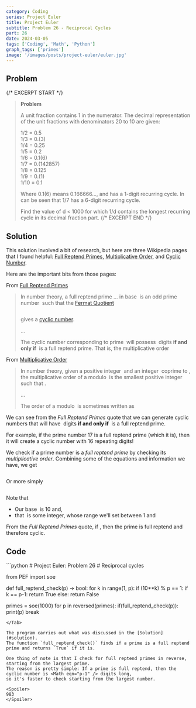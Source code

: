 ```yaml
---
category: Coding
series: Project Euler
title: Project Euler
subtitle: Problem 26 - Reciprocal Cycles
part: 26
date: 2024-03-05
tags: ['Coding', 'Math', 'Python']
graph_tags: ['primes']
image: '/images/posts/project-euler/euler.jpg'
---
```



## Problem

{/* EXCERPT START */}
> **Problem**
>
> A unit fraction contains 1 in the numerator. The decimal representation of the unit fractions with denominators 20 to 10 are given:
> <div class="text-center">
> 1/2 = 0.5<br/>
> 1/3 = 0.(3)<br/>
> 1/4 = 0.25<br/>
> 1/5 = 0.2<br/>
> 1/6 = 0.1(6)<br/>
> 1/7 = 0.(142857)<br/>
> 1/8 = 0.125<br/>
> 1/9 = 0.(1)<br/>
> 1/10 = 0.1<br/>
> </div>
>
> Where 0.1(6) means 0.166666..., and has a 1-digit recurring cycle. In can be seen that 1/7 has a 6-digit recurring cycle.
>
> Find the value of d < 1000 for which 1/d contains the longest recurring cycle in its decimal fraction part.
{/* EXCERPT END */}

## Solution

This solution involved a bit of research, but here are three Wikipedia pages that I found helpful: 
[Full Reptend Primes](https://en.wikipedia.org/wiki/Full_reptend_prime), [Multiplicative Order](https://en.wikipedia.org/wiki/Multiplicative_order), and [Cyclic Number](https://en.wikipedia.org/wiki/Cyclic_number).

Here are the important bits from those pages:

From [Full Reptend Primes](https://en.wikipedia.org/wiki/Full_reptend_prime)
> In number theory, a full reptend prime ... in base <Math eqn="b" /> is an odd prime number <Math eqn="p" /> such that the [Fermat Quotient](https://en.wikipedia.org/wiki/Fermat_quotient)
>
> <Math inline="false" eqn="q_p(b) = \dfrac{b^{p-1} -1}{p}" />
>
> gives a [cyclic number](https://en.wikipedia.org/wiki/Cyclic_number).
>
> ...
>
> The cyclic number corresponding to prime <Math eqn="p" /> will possess <Math eqn="p -1" /> digits **if and only if** <Math eqn="p" /> is a full reptend prime. 
> That is, the multiplicative order <Math eqn="\text{ord}_p(b) = p - 1" />

From [Multiplicative Order](https://en.wikipedia.org/wiki/Multiplicative_order)
> In number theory, given a positive integer <Math eqn="n" /> and an integer <Math eqn="a" /> coprime to <Math eqn="n" />, 
> the multiplicative order of a modulo <Math eqn="n" /> is the smallest positive integer <Math eqn="k" /> such that <Math eqn="a^k \equiv 1 (\text{mod } n)" />.
>
> ...
>
> The order of a modulo <Math eqn="n" />  is sometimes written as <Math eqn="\text{ord}_n(a)" />

We can see from the *Full Reptend Primes* quote that we can generate cyclic numbers that will have <Math eqn="p - 1" /> digits 
**if and only if** <Math eqn="p" /> is a full reptend prime.

For example, if the prime number 17 is a full reptend prime (which it is), then it will create a cyclic number with 16 repeating digits!

We check if a prime number is a *full reptend prime* by checking its *multiplicative order*. 
Combining some of the equations and information we have, we get

<Math inline="false" eqn="\text{ord}_p(10) = 1 \texttt{\char32\char32} \text{(mod }p)" />

Or more simply

<Math inline="false" eqn="10^k = 1 \texttt{\char32\char32} \text{(mod }p)" />

Note that
- Our base <Math eqn="b" /> is 10 and, 
- that <Math eqn="k" /> is some integer, whose range we'll set between 1 and <Math eqn="p" />

From the *Full Reptend Primes* quote, if <Math eqn="k = p-1" />, then the prime is full reptend and therefore cyclic.

## Code
<Tab url="https://github.com/zlaast/Project-Euler/blob/main/Problems-Python/problem26.py" tab="problem26.py">
```python
# Project Euler: Problem 26
# Reciprocal cycles

from PEF import soe

def full_reptend_check(p) -> bool:
    for k in range(1, p):
        if (10**k) % p == 1:
            if k == p-1:
                return True
            else:
                return False

primes = soe(1000)
for p in reversed(primes):
    if(full_reptend_check(p)):
        print(p)
        break
```
</Tab>

The program carries out what was discussed in the [Solution](#solution).
The function `full_reptend_check()` finds if a prime is a full reptend prime and returns `True` if it is.

One thing of note is that I check for full reptend primes in reverse, starting from the largest prime.
The reason is pretty simple: If a prime is full reptend, then the cyclic number is <Math eqn="p-1" /> digits long,
so it's faster to check starting from the largest number.

<Spoiler>
983
</Spoiler>
